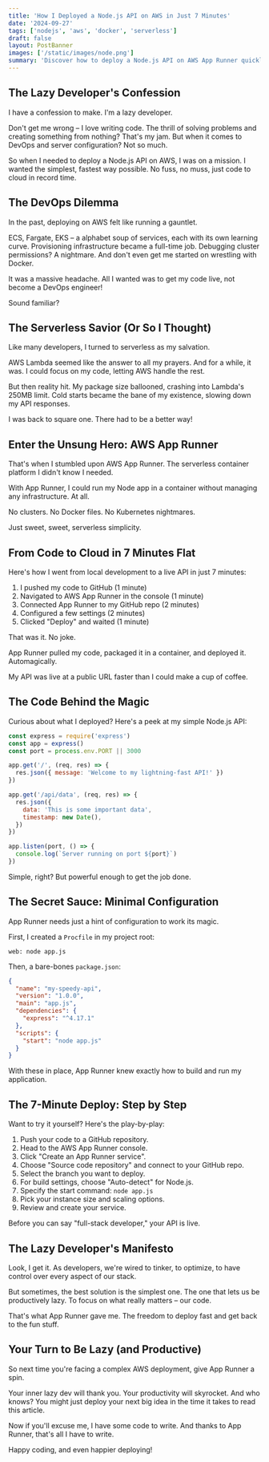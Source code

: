 ```yaml
---
title: 'How I Deployed a Node.js API on AWS in Just 7 Minutes'
date: '2024-09-27'
tags: ['nodejs', 'aws', 'docker', 'serverless']
draft: false
layout: PostBanner
images: ['/static/images/node.png']
summary: 'Discover how to deploy a Node.js API on AWS App Runner quickly and easily, without the usual DevOps headaches.'
---
```


## The Lazy Developer's Confession

I have a confession to make. I'm a lazy developer.

Don't get me wrong – I love writing code. The thrill of solving problems and creating something from nothing? That's my jam. But when it comes to DevOps and server configuration? Not so much.

So when I needed to deploy a Node.js API on AWS, I was on a mission. I wanted the simplest, fastest way possible. No fuss, no muss, just code to cloud in record time.

## The DevOps Dilemma

In the past, deploying on AWS felt like running a gauntlet.

ECS, Fargate, EKS – a alphabet soup of services, each with its own learning curve. Provisioning infrastructure became a full-time job. Debugging cluster permissions? A nightmare. And don't even get me started on wrestling with Docker.

It was a massive headache. All I wanted was to get my code live, not become a DevOps engineer!

Sound familiar?

## The Serverless Savior (Or So I Thought)

Like many developers, I turned to serverless as my salvation.

AWS Lambda seemed like the answer to all my prayers. And for a while, it was. I could focus on my code, letting AWS handle the rest.

But then reality hit. My package size ballooned, crashing into Lambda's 250MB limit. Cold starts became the bane of my existence, slowing down my API responses.

I was back to square one. There had to be a better way!

## Enter the Unsung Hero: AWS App Runner

That's when I stumbled upon AWS App Runner. The serverless container platform I didn't know I needed.

With App Runner, I could run my Node app in a container without managing any infrastructure. At all.

No clusters. No Docker files. No Kubernetes nightmares.

Just sweet, sweet, serverless simplicity.

## From Code to Cloud in 7 Minutes Flat

Here's how I went from local development to a live API in just 7 minutes:

1. I pushed my code to GitHub (1 minute)
2. Navigated to AWS App Runner in the console (1 minute)
3. Connected App Runner to my GitHub repo (2 minutes)
4. Configured a few settings (2 minutes)
5. Clicked "Deploy" and waited (1 minute)

That was it. No joke.

App Runner pulled my code, packaged it in a container, and deployed it. Automagically.

My API was live at a public URL faster than I could make a cup of coffee.

## The Code Behind the Magic

Curious about what I deployed? Here's a peek at my simple Node.js API:

```javascript
const express = require('express')
const app = express()
const port = process.env.PORT || 3000

app.get('/', (req, res) => {
  res.json({ message: 'Welcome to my lightning-fast API!' })
})

app.get('/api/data', (req, res) => {
  res.json({
    data: 'This is some important data',
    timestamp: new Date(),
  })
})

app.listen(port, () => {
  console.log(`Server running on port ${port}`)
})
```

Simple, right? But powerful enough to get the job done.

## The Secret Sauce: Minimal Configuration

App Runner needs just a hint of configuration to work its magic.

First, I created a `Procfile` in my project root:

```
web: node app.js
```

Then, a bare-bones `package.json`:

```json
{
  "name": "my-speedy-api",
  "version": "1.0.0",
  "main": "app.js",
  "dependencies": {
    "express": "^4.17.1"
  },
  "scripts": {
    "start": "node app.js"
  }
}
```

With these in place, App Runner knew exactly how to build and run my application.

## The 7-Minute Deploy: Step by Step

Want to try it yourself? Here's the play-by-play:

1. Push your code to a GitHub repository.
2. Head to the AWS App Runner console.
3. Click "Create an App Runner service".
4. Choose "Source code repository" and connect to your GitHub repo.
5. Select the branch you want to deploy.
6. For build settings, choose "Auto-detect" for Node.js.
7. Specify the start command: `node app.js`
8. Pick your instance size and scaling options.
9. Review and create your service.

Before you can say "full-stack developer," your API is live.

## The Lazy Developer's Manifesto

Look, I get it. As developers, we're wired to tinker, to optimize, to have control over every aspect of our stack.

But sometimes, the best solution is the simplest one. The one that lets us be productively lazy. To focus on what really matters – our code.

That's what App Runner gave me. The freedom to deploy fast and get back to the fun stuff.

## Your Turn to Be Lazy (and Productive)

So next time you're facing a complex AWS deployment, give App Runner a spin.

Your inner lazy dev will thank you. Your productivity will skyrocket. And who knows? You might just deploy your next big idea in the time it takes to read this article.

Now if you'll excuse me, I have some code to write. And thanks to App Runner, that's all I have to write.

Happy coding, and even happier deploying!
